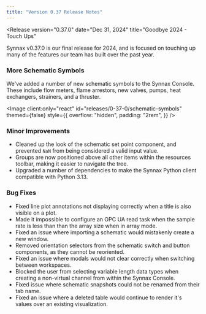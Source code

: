 ```yaml
---
title: "Version 0.37 Release Notes"
---
```



<Release
    version="0.37.0"
    date="Dec 31, 2024"
    title="Goodbye 2024 - Touch Ups"
>

<Thumbnail />

Synnax v0.37.0 is our final release for 2024, and is focused on touching up many of the
features our team has built over the past year.

### More Schematic Symbols

We've added a number of new schematic symbols to the Synnax Console. These include
flow meters, flame arrestors, new valves, pumps, heat exchangers, strainers, and a
thruster.

<Image
  client:only="react"
  id="releases/0-37-0/schematic-symbols"
  themed={false}
  style={{
    overflow: "hidden",
    padding: "2rem",
  }}
/>

### Minor Improvements

- Cleaned up the look of the schematic set point component, and prevented `NaN` from
  being considered a valid input value.
- Groups are now positioned above all other items within the resources toolbar, making
  it easier to navigate the tree.
- Upgraded a number of dependencies to make the Synnax Python client compatible
  with Python 3.13.

### Bug Fixes

- Fixed line plot annotations not displaying correctly when a title is also
  visible on a plot.
- Made it impossible to configure an OPC UA read task when the sample rate is less than
  than the array size when in array mode.
- Fixed an issue where importing a schematic would mistakenly create a new window.
- Removed orientation selectors from the schematic switch and button components, as
  they cannot be reoriented.
- Fixed an issue where modals would not clear correctly when switching between
  workspaces.
- Blocked the user from selecting variable length data types when creating a non-virtual
  channel from within the Synnax Console.
- Fixed issue where schematic snapshots could not be renamed from their tab name.
- Fixed an issue where a deleted table would continue to render it's values over an
  existing visualization.

</Release>
